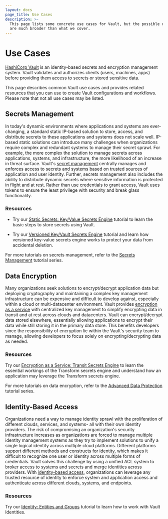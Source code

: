 ```yaml
---
layout: docs
page_title: Use Cases
description: >-
  This page lists some concrete use cases for Vault, but the possible use cases
  are much broader than what we cover.
---
```


# Use Cases

[HashiCorp Vault](/docs/what-is-vault) is an identity-based secrets and encryption management system. Vault validates and authorizes clients (users, machines, apps) before providing them access to secrets or stored sensitive data.

This page describes common Vault use cases and provides related resources that you can use to create Vault configurations and workflows. Please note that not all use cases may be listed.

## Secrets Management

In today's dynamic environments where applications and systems are ever-changing, a standard static IP-based solution to store, access, and distribute secrets to these applications and systems does not scale well. IP-based static solutions can introduce many challenges when organizations require complex and redundant systems to manage their secret sprawl. For example, the more complex the solution to manage secrets across applications, systems, and infrastructure, the more likelihood of an increase in threat surface. Vault's [secret management](/docs/secrets) centrally manages and enforces access to secrets and systems based on trusted sources of application and user identity. Further, secrets management also includes the ability to distribute dynamic secrets where sensitive information is protected in flight and at rest. Rather than use credentials to grant access, Vault uses tokens to ensure the least privilege with security and break glass functionality.

### Resources

- Try our [Static Secrets: Key/Value Secrets Engine](https://learn.hashicorp.com/tutorials/vault/static-secrets?in=vault/secrets-management) tutorial to learn the basic steps to store secrets using Vault.

- Try our [Versioned Key/Vault Secrets Engine](https://learn.hashicorp.com/tutorials/vault/versioned-kv?in=vault/secrets-management) tutorial and learn how versioned key-value secrets engine works to protect your data from accidental deletion.

For more tutorials on secrets management, refer to the [Secrets Management](https://learn.hashicorp.com/collections/vault/secrets-management) tutorial series.

## Data Encryption

Many organizations seek solutions to encrypt/decrypt application data but deploying cryptography and maintaining a complex key management infrastructure can be expensive and difficult to develop against, especially within a cloud or multi-datacenter environment.  Vault provides [encryption as a service](/docs/secrets/transit) with centralized key management to simplify encrypting data in transit and at rest across clouds and datacenters. Vault can encrypt/decrypt data stored elsewhere, essentially allowing applications to encrypt their data while still storing it in the primary data store. This benefits developers since the responsibility of encryption lie within the Vault's security team to manage, allowing developers to focus solely on encrypting/decrypting data as needed.

### Resources

Try our [Encryption as a Service: Transit Secrets Engine](https://learn.hashicorp.com/collections/vault/encryption-as-a-service) to learn the essential workings of the Transform secrets engine and understand how an application may leverage the Transform secrets engine.

For more tutorials on data encryption, refer to the [Advanced Data Protection](https://learn.hashicorp.com/collections/vault/adp) tutorial series.


## Identity-Based Access

Organizations need a way to manage identity sprawl with the proliferation of different clouds, services, and systems- all with their own identity providers. The risk of compromising an organization's security infrastructure increases as organizations are forced to manage multiple identity management systems as they try to implement solutions to unify a single logical identity across multiple cloud platforms. Different platforms support different methods and constructs for identity, which makes it difficult to recognize one user or identity across multiple forms of credentials. Vault solves this challenge by using a unified ACL system to broker access to systems and secrets and merge identities across providers. With [identity-based access](/docs/secrets/identity), organizations can leverage any trusted resource of identity to enforce system and application access and authenticate across different clouds, systems, and endpoints.

### Resources

Try our [Identity: Entities and Groups](https://learn.hashicorp.com/tutorials/vault/identity) tutorial to learn how to work with Vault Identities.
